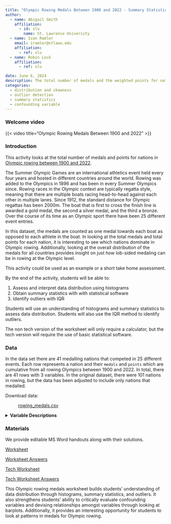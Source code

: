 ```yaml
---
title: "Olympic Rowing Medals Between 1900 and 2022 - Summary Statistics"
author:
  - name: Abigail Smith
    affiliation:
      - id: slu
        name: St. Lawrence University
  - name: Ivan Ramler
    email: iramler@stlawu.edu
    affiliation:
      - ref: slu
  - name: Robin Lock
    affiliation:
      - ref: slu

date: June 6, 2024
description: The total number of medals and the weighted points for nations competing in rowing events in the Summer Olympic Games between 1900 and 2022. 
categories:
  - distribution and skewness
  - outlier detection
  - summary statistics
  - confounding variable
---
```


### Welcome video

{{< video title="Olympic Rowing Medals Between 1900 and 2022" >}}

### Introduction

This activity looks at the total number of medals and points for nations in [Olympic rowing between 1900 and 2022](https://www.kaggle.com/datasets/heesoo37/120-years-of-olympic-history-athletes-and-results?resource=download){target="_blank"}.

The Summer Olympic Games are an international athletics event held every four years and hosted in different countries around the world. Rowing was added to the Olympics in 1896 and has been in every Summer Olympics since. Rowing races in the Olympic context are typically regatta style, meaning that there are multiple boats racing head-to-head against each other in multiple lanes. Since 1912, the standard distance for Olympic regattas has been 2000m. The boat that is first to cross the finish line is awarded a gold medal, the second a silver medal, and the third a bronze. Over the course of its time as an Olympic sport there have been 25 different event entries.

In this dataset, the medals are counted as one medal towards each boat as opposed to each athlete in the boat. In looking at the total medals and total points for each nation, it is interesting to see which nations dominate in Olympic rowing. Additionally, looking at the overall distribution of the medals for all countries provides insight on just how lob-sided medaling can be in rowing at the Olympic level.

::: {.callout-note collapse="true" title="Activity Length" appearance="minimal"}
This activity could be used as an example or a short take home assessment.
:::

::: {.callout-note collapse="true" title="Learning Objectives" appearance="minimal"}
By the end of the activity, students will be able to:

1.  Assess and interpret data distribution using histograms
2.  Obtain summary statistics with with statistical software
3.  Identify outliers with IQR
:::

::: {.callout-note collapse="true" title="Methods" appearance="minimal"}
Students will use an understanding of histograms and summary statistics to assess data distribution. Students will also use the IQR method to identify outliers.
:::

::: {.callout-note collapse="true" title="Technology Requirements" appearance="minimal"}
The non tech version of the worksheet will only require a calculator, but the tech version will require the use of basic statistical software.
:::

### Data

In the data set there are 41 medalling nations that competed in 25 different events. Each row represents a nation and their `medals` and `points` which are cumulative from all rowing Olympics between 1900 and 2022. In total, there are 41 rows with 3 variables. In the original dataset, there were 101 nations in rowing, but the data has been adjusted to include only nations that medalled.

Download data:

:   [rowing_medals.csv](rowing_medals.csv){target="_blank"}

<details>

<summary><b>Variable Descriptions</b></summary>

| Variable | Description                                                                                                                                                   |
|----------|---------------------------------------------------------------------------------------------------------------------------------------------------------------|
| `NOC`    | National Olympic Committee or the nation competing.                                                                                                           |
| `medals` | The total number of medals for that country in that event.                                                                                                    |
| `points` | The total number of points for that country in that event. The points are scaled with a gold medal counting for 3 points, a silver for 2, and a bronze for 1. |
| `gold`   | The total number of gold medals for that country.                                                                                                             |
| `silver` | The total number of silver medals for that country.                                                                                                           |
| `bronze` | The total number of bronze medals for that country.                                                                                                           |

**Data Source**

[Original Kaggle Dataset](https://www.kaggle.com/datasets/heesoo37/120-years-of-olympic-history-athletes-and-results?resource=download){target="_blank"}

</details>

### Materials

We provide editable MS Word handouts along with their solutions.

[Worksheet](medals_worksheet.docx)

[Worksheet Answers](medals_worksheet_answers.docx)

[Tech Worksheet](medals_worksheet_tech.docx)

[Tech Worksheet Answers](medals_worksheet_answers_tech.docx)

::: {.callout-note collapse="true" title="Conclusion" appearance="minimal"}
This Olympic rowing medals worksheet builds students' understanding of data distribution through histograms, summary statistics, and outliers. It also strengthens students' ability to critically evaluate confounding variables and devising relationships amongst variables through looking at barplots. Additionally, it provides an interesting opportunity for students to look at patterns in medals for Olympic rowing.
:::
